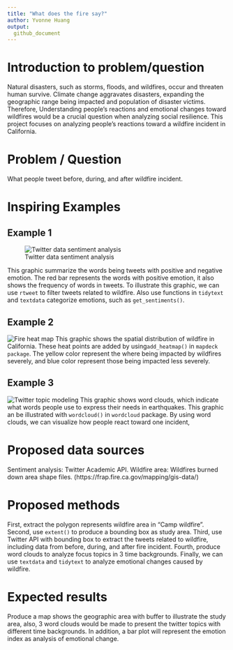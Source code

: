 ```yaml
---
title: "What does the fire say?"
author: Yvonne Huang
output: 
  github_document
---
```


# Introduction to problem/question
Natural disasters, such as storms, floods, and wildfires, occur and threaten human survive. Climate change aggravates disasters, expanding the geographic range being impacted and population of disaster victims. Therefore, Understanding people's reactions and emotional changes toward wildfires would be a crucial question when analyzing social resilience. This project focuses on analyzing people's reactions toward a wildfire incident in California. 
  
# Problem / Question
What people tweet before, during, and after wildfire incident.

# Inspiring Examples

## Example 1
![Twitter data sentiment analysis](https://miro.medium.com/max/1100/1*GcH9PB2aVpPmjzy2O3Xaew.png)

This graphic summarize the words being tweets with positive and negative emotion. The red bar represents the words with positive emotion, it also shows the frequency of words in tweets. To illustrate this graphic, we can use `rtweet` to filter tweets related to wildfire. Also use functions in `tidytext` and `textdata` categorize emotions, such as `get_sentiments()`.


## Example 2
![Fire heat map](https://geospatialtraining.com/wp-content/uploads/2022/04/wildfire4-1536x1048.png)
This graphic shows the spatial distribution of wildfire in 
California. These heat points are added by using`add_heatmap()` in `mapdeck package`. The yellow color represent the where being impacted by wildfires severely, and blue color represent those being impacted less severely.

## Example 3
![Twitter topic modeling](https://ars.els-cdn.com/content/image/1-s2.0-S2212420921000674-gr4.jpg)
This graphic shows word clouds, which indicate what words people use to express their needs in earthquakes. This graphic an be illustrated with `wordcloud()` in `wordcloud` package. By using word clouds, we can visualize how people react toward one incident,

# Proposed data sources

Sentiment analysis: Twitter Academic API.
Wildfire area: Wildfires burned down area shape files. (https://frap.fire.ca.gov/mapping/gis-data/)


# Proposed methods

First, extract the polygon represents wildfire area in "Camp wildfire". Second, use `extent()` to produce a bounding box as study area. Third, use Twitter API with bounding box to extract the tweets related to wildfire, including data from before, during, and after fire incident. Fourth, produce word clouds to analyze focus topics in 3 time backgrounds. Finally, we can use `textdata` and `tidytext` to analyze emotional changes caused by wildfire.


# Expected results

Produce a map shows the geographic area with buffer to illustrate the study area, also, 3 word clouds would be made to present the twitter topics with different time backgrounds. In addition, a bar plot will represent the emotion index as analysis of emotional change.

